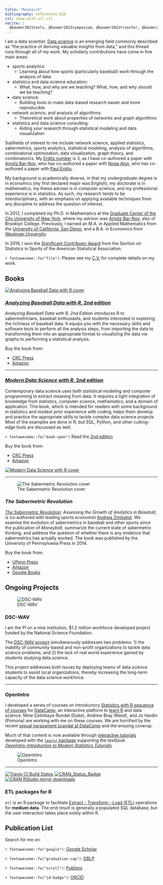 ```yaml
---
title: "Research"
bibliography: references.bib
csl: ieee-with-url.csl
nocite: | 
  @baumer2021tools, @baumer2022symposium, @baumer2022transfer, @baumer2022ctv, @gem2021, @couch2021infer, @baumer2020tidyverse, @legacy2021dscwav, @horton2021dscwav, @baumer2019fertile, @baumer2020mdsr, @baumer2019ethics, @baumer2017datacamp, @barresi2017, @gem2019, @zimbalist2018college, @albert2018analyzing, @baumer2016compete, @baumer2016etl, @baumer2018oxford, @mcnamara2017donoho, @williams2017, @baumer2016lessons, @gem2017, @baumer2017peerj, @pcmi2016guidelines, @baumer2016mdsr, @baumer2016eval, @barnoy2016setit, @baumer2015we, @bar2016changing, @baumer2015data, @hardin2015data, @baumer2015openwar, @bar2015average, @baumer2015star, @horton2015stage, @baumer2015r, @baumer2014r, @baumer2014war, @baumer2014analyzing, @baumer2013quantifying, @baumer2013tsr, @baumer2014social, @bogdanov2013weakest, @barnoy2013setit, @baumer2012thesis, @barnoy2012changing, @baumer2012parsing, @barnoy2011maximizing, @baumer2011modeling, @baumer2009usb, @baumer2008bpb, @stoudt2014pursuit, @baumer2010improved, @baumer2010mapping, @baumer2009asm, @baumer2015espn, @baumer2014applied, @gould2014big 
---
```


I am a data scientist. [Data science](http://en.wikipedia.org/wiki/Data_science) is an emerging field commonly described as "the practice of deriving valuable insights from data," and this thread runs through all of my work. My scholarly contributions have come in five main areas: 

- sports analytics:
    - Learning about how sports (particularly baseball) work through the analysis of data
- statistics and data science education:
    - What, how, and why are we teaching? What, how, and why *should* we be teaching?
- data science:
    - Building tools to make data-based research easier and more reproducible
- network science, and analysis of algorithms:
    - Theoretical work about properties of networks and graph algorithms
- statistics and data science consulting:
    - Aiding *your* research through statistical modeling and data visualization

Subfields of interest to me include network science, applied statistics, sabermetrics, sports analytics, statistical modeling, analysis of algorithms, combinatorial optimization, data visualization, graph theory, and  combinatorics. My [Erd&ouml;s number](http://en.wikipedia.org/wiki/Erd%C5%91s_number) is 3, as I have co-authored a paper with [Amotz Bar-Noy](https://scholar.google.com/citations?user=MfLLOyMAAAAJ&hl=en), who has co-authored a paper with [Noga Alon](https://en.wikipedia.org/wiki/Noga_Alon), who has co-authored a paper with [Paul Erdős](https://en.wikipedia.org/wiki/Paul_Erd%C5%91s). 

My background is academically diverse, in that my undergraduate degree is in economics (my first declared major was English), my doctorate is in mathematics, my thesis adviser is in computer science, and my professional experience is in statistics. 
As such, my research tends to be interdisciplinary, with an emphasis on applying available techniques from any discipline to address the question of interest. 

In 2012, I completed my Ph.D. in Mathematics at the [Graduate Center of the City University of New York](http://gc.cuny.edu), where my advisor was [Amotz Bar-Noy](http://www.sci.brooklyn.cuny.edu/~amotz/), also of Brooklyn College. 
Previously, I earned an M.A. in Applied Mathematics from the [University of California, San Diego](http://math.ucsd.edu), and a B.A. in Economics from [Wesleyan University](http://www.wesleyan.edu). 

In 2019, I won the [Significant Contributor Award](https://community.amstat.org/sis/aboutus/honorees) from the Section on Statistics in Sports of the American Statistical Association. 

`r fontawesome::fa("file")`: Please see my [C.V.](baumer_cv.pdf) for complete details on my work. 


## Books


::: {.grid}

::: {.g-col-4}

[![Analyzing Baseball Data with R cover](https://images.tandf.co.uk/common/jackets/amazon/978081535/9780815353515.jpg)](https://baseballwithr.wordpress.com/)

:::

::: {.g-col-8}

### [*Analyzing Baseball Data with R*, 2nd edition](https://baseballwithr.wordpress.com/)

*Analyzing Baseball Data with R, 2nd Edition* introduces R to sabermetricians, baseball enthusiasts, and students interested in exploring the richness of baseball data. It equips you with the necessary skills and software tools to perform all the analysis steps, from importing the data to transforming them into an appropriate format to visualizing the data via graphs to performing a statistical analysis.


Buy the book from:

* [CRC Press](https://www.crcpress.com/Analyzing-Baseball-Data-with-R-Second-Edition/Marchi-Albert-Baumer/p/book/9780815353515)
* [Amazon](https://www.amazon.com/Analyzing-Baseball-Data-Second-Chapman/dp/0815353510)

:::

:::

---

::: {.grid}

::: {.g-col-8}

### [*Modern Data Science with R*, 2nd edition](http://mdsr-book.github.io)

Contemporary data science uses both statistical modeling and computer programming to extract meaning from data. It requires a tight integration of knowledge from statistics, computer science, mathematics, and a domain of application. This book, which is intended for readers with some background in statistics and modest prior experience with coding, helps them develop and practice the appropriate skills to tackle complex data science projects. Most of the examples are done in R, but SQL, Python, and other cutting-edge tools are discussed as well.


`r fontawesome::fa("book-open")` Read the [2nd edition](https://mdsr-book.github.io/mdsr2e)

Buy the book from:

* [CRC Press](https://www.crcpress.com/Modern-Data-Science-with-R/Baumer-Kaplan-Horton/p/book/9781498724487)
* [Amazon](https://www.amazon.com/Modern-Data-Science-Download-Statistical/dp/1498724485/)


:::

::: {.g-col-4}

[![Modern Data Science with R cover](https://mdsr-book.github.io/mdsr2e/gfx/mdsr2e_cover.png)](http://mdsr-book.github.io)

:::

:::
    
---


::: {.grid}

::: {.g-col-4}

![The Sabermetric Revolution cover](https://pennsylvania-press-us.imgix.net/covers/9780812223392.jpg)


:::

::: {.g-col-8}
  
  
### *The Sabermetric Revolution*

*[The Sabermetric Revolution](https://www.pennpress.org/9780812223392/the-sabermetric-revolution/): Assessing the Growth of Analytics in Baseball*, is co-authored with leading sports economist [Andrew Zimbalist](https://en.wikipedia.org/wiki/Andrew_Zimbalist). 
We examine the evolution of sabermetrics in baseball and other sports since the publication of *Moneyball*, summarize the current state of sabermetric thinking, and address the question of whether there is any evidence that sabermetrics has actually worked. 
The book was published by the University of Pennsylvania Press in 2014. 

Buy the book from:

* [UPenn Press](https://www.pennpress.org/9780812223392/the-sabermetric-revolution/)
* [Amazon](http://www.amazon.com/dp/0812245725)
* [Google Books](http://books.google.com/books/about/The_Sabermetric_Revolution.html?id=gjYUnAEACAAJ)

:::
:::

## Ongoing Projects


::: {.grid}

::: {.g-col-4}


![DSC-WAV](https://dsc-wav.github.io/www/gfx/dsc-wav_medallion_black.png)

:::

::: {.g-col-8}

### DSC-WAV

I am the PI on a nine institution, $1.2 million workforce developed project funded by the National Science Foundation. 

The [DSC-WAV project](https://dsc-wav.github.io/www/) simultaneously addresses two problems: 1) the inability of community-based and non-profit organizations to tackle data science problems; and 2) the lack of real world experience gained by students studying data science. 

This project addresses both issues by deploying teams of data science students to assist local organizations, thereby increasing the long-term capacity of the data science workforce.

:::
:::

---


::: {.grid}

::: {.g-col-8}
  
### OpenIntro
  
I developed a series of courses on Introductory [Statistics with R sequence of courses](https://www.datacamp.com/tracks/statistics-with-r) for [DataCamp](https://www.datacamp.com), an interactive platform to [learn R](https://www.datacamp.com/courses/free-introduction-to-r) and data science. Mine Çetinkaya-Rundel (Duke), Andrew Bray (Reed), and Jo Hardin (Pomona) are working with me on these courses. We are horrified by the recent [sexual harassment scandal at DataCamp](https://www.buzzfeednews.com/article/daveyalba/datacamp-sexual-harassment-metoo-tech-startup) and the ensuing coverup. 

Much of that content is now available through [interactive tutorials](https://openintrostat.github.io/ims-tutorials/) developed with the [`learnr` package](https://rstudio.github.io/learnr/) supporting the textbook *[OpenIntro::Introduction to Modern Statistics Tutorials](https://openintro-ims.netlify.app/)*.



:::

::: {.g-col-4}

![OpenIntro](https://openintrostat.github.io/ims-tutorials/logo/openintro-hex.png)

:::
:::

---


::: {.grid}

::: {.g-col-4}
  
[![Travis-CI Build Status](https://travis-ci.org/beanumber/etl.svg?branch=master)](https://travis-ci.org/beanumber/etl)
[![CRAN_Status_Badge](http://www.r-pkg.org/badges/version/etl)](https://cran.r-project.org/package=etl)
[![CRAN RStudio mirror downloads](http://cranlogs.r-pkg.org/badges/etl)](http://www.r-pkg.org/pkg/etl)


:::

::: {.g-col-8}

### ETL packages for R

`etl` is an R package to facilitate [Extract - Transform - Load (ETL)](https://en.wikipedia.org/wiki/Extract,_transform,_load) operations for **medium data**. The end result is generally a populated SQL database, but the user interaction takes place solely within R.

:::
:::





## Publication List

Search for me on:

::: {.grid}

::: {.g-col-3}

`r fontawesome::fa("google")`: [Google Scholar](http://scholar.google.com/citations?hl=en&user=HWo0CDEAAAAJ)

:::
::: {.g-col-3}

`r fontawesome::fa("graduation-cap")`: [DBLP](http://www.informatik.uni-trier.de/~ley/db/indices/a-tree/b/Baumer:Ben.html)

:::
::: {.g-col-3}

`r fontawesome::fa("scroll")`: [Publons](http://publons.com/a/1553312/)

:::
::: {.g-col-3}

`r fontawesome::fa("id-badge")`: [ORCID](https://orcid.org/0000-0002-3279-0516/)

:::
:::

